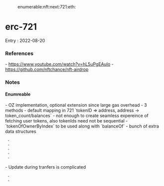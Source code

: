 :enumerable:nft:next:721:eth:

= erc-721 =

Entry : 2022-08-20

=== References ===
- https://www.youtube.com/watch?v=hL5uPgEAuIo
- https://github.com/nftchance/nft-airdrop

=== Notes ===

==== Enumreable ====
- OZ implementation, optional extension since large gas overhead
- 3 methods
- default mapping in 721 `tokenID => address, address -> token_count/balances`
- not enough to create seamless expereince of fetching user tokens, also tokenIds need not be sequential
- `tokenOfOwnerByIndex` to be used along with `balanceOf`
- bunch of extra data structures
  - {{file:~/vimwiki/screen-grabs/8490778_scrot.png}}
  - {{file:~/vimwiki/screen-grabs/8404222_scrot.png}}
  - {{file:~/vimwiki/screen-grabs/10560714_scrot.png}}
  - {{file:~/vimwiki/screen-grabs/8364733_scrot.png}}
  - {{file:~/vimwiki/screen-grabs/7221005_scrot.png}}
- Update during tranfers is complicated
  - {{file:~/vimwiki/screen-grabs/11146147_scrot.png}}
  - {{file:~/vimwiki/screen-grabs/5999383_scrot.png}}
